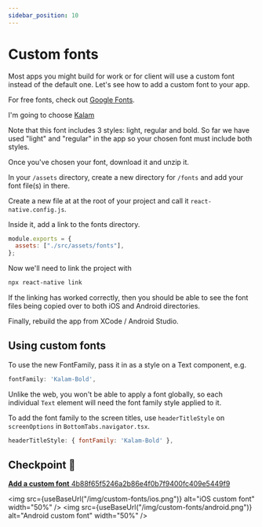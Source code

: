 ```yaml
---
sidebar_position: 10
---
```



# Custom fonts

Most apps you might build for work or for client will use a custom font instead of the default one. Let's see how to add a custom font to your app.

For free fonts, check out [Google Fonts](https://fonts.google.com/).

I'm going to choose [Kalam](https://fonts.google.com/specimen/Kalam)

Note that this font includes 3 styles: light, regular and bold. So far we have used "light" and "regular" in the app so your chosen font must include both styles.

Once you've chosen your font, download it and unzip it.

In your `/assets` directory, create a new directory for `/fonts` and add your font file(s) in there.

Create a new file at at the root of your project and call it `react-native.config.js`.

Inside it, add a link to the fonts directory.

```js
module.exports = {
  assets: ["./src/assets/fonts"],
};
```

Now we'll need to link the project with

```sh
npx react-native link
```

If the linking has worked correctly, then you should be able to see the font files being copied over to both iOS and Android directories.

Finally, rebuild the app from XCode / Android Studio.

## Using custom fonts

To use the new FontFamily, pass it in as a style on a Text component, e.g.

```js
fontFamily: 'Kalam-Bold',
```

Unlike the web, you won't be able to apply a font globally, so each individual `Text` element will need the font family style applied to it.

To add the font family to the screen titles, use `headerTitleStyle` on `screenOptions` in `BottomTabs.navigator.tsx`.

```js
headerTitleStyle: { fontFamily: 'Kalam-Bold' },
```

## Checkpoint 🔗

[**Add a custom font** 4b88f65f5246a2b86e4f0b7f9400fc409e5449f9](https://github.com/kadikraman/mood-tracker/commit/4b88f65f5246a2b86e4f0b7f9400fc409e5449f9)

<img
  src={useBaseUrl("/img/custom-fonts/ios.png")}
  alt="iOS custom font"
  width="50%"
/>
<img
  src={useBaseUrl("/img/custom-fonts/android.png")}
  alt="Android custom font"
  width="50%"
/>
